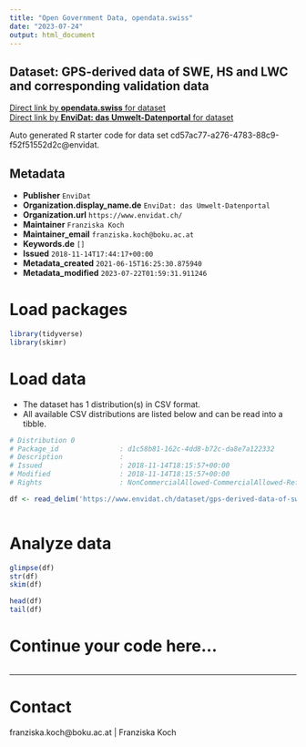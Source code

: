 ```yaml
---
title: "Open Government Data, opendata.swiss"
date: "2023-07-24"
output: html_document
---
```


## Dataset: GPS-derived data of SWE, HS and LWC and corresponding validation data



[Direct link by **opendata.swiss** for dataset](https://opendata.swiss/de/dataset/gps-derived-data-of-swe-hs-and-lwc-and-corresponding-validation-data)<br>
[Direct link by **EnviDat: das Umwelt-Datenportal** for dataset](https://www.envidat.ch/#/metadata/gps-derived-data-of-swe-hs-and-lwc-and-corresponding-validation-data)

Auto generated R starter code for data set cd57ac77-a276-4783-88c9-f52f51552d2c@envidat.

## Metadata

- **Publisher** `EnviDat`
- **Organization.display_name.de** `EnviDat: das Umwelt-Datenportal`
- **Organization.url** `https://www.envidat.ch/`
- **Maintainer** `Franziska Koch`
- **Maintainer_email** `franziska.koch@boku.ac.at`
- **Keywords.de** `[]`
- **Issued** `2018-11-14T17:44:17+00:00`
- **Metadata_created** `2021-06-15T16:25:30.875940`
- **Metadata_modified** `2023-07-22T01:59:31.911246`


# Load packages

```r

library(tidyverse)
library(skimr)

```

# Load data

-   The dataset has 1 distribution(s) in CSV format.
-   All available CSV distributions are listed below and can be read into a tibble.

```r

# Distribution 0
# Package_id               : d1c58b81-162c-4dd8-b72c-da8e7a122332
# Description              : 
# Issued                   : 2018-11-14T18:15:57+00:00
# Modified                 : 2018-11-14T18:15:57+00:00
# Rights                   : NonCommercialAllowed-CommercialAllowed-ReferenceRequired

df <- read_delim('https://www.envidat.ch/dataset/gps-derived-data-of-swe-hs-and-lwc-and-corresponding-validation-data/resource/01f4a113-7ad0-4993-9efa-f30bbe0f0474')



```

# Analyze data

```r

glimpse(df)
str(df)
skim(df)

head(df)
tail(df)

```

# Continue your code here...

```r

```

------------------------------------------------------------------------

# Contact

franziska.koch@boku.ac.at | Franziska Koch
